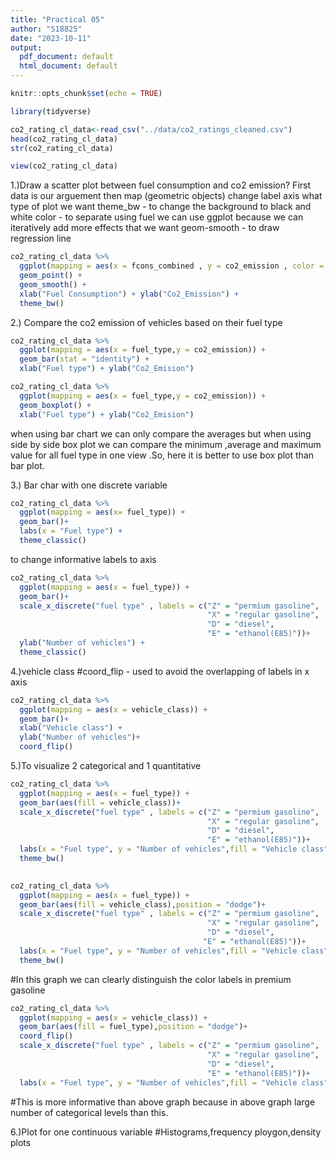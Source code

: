 ---
title: "Practical 05"
author: "S18825"
date: "2023-10-11"
output:
  pdf_document: default
  html_document: default
---

```{r setup, include=FALSE}
knitr::opts_chunk$set(echo = TRUE)
```

```{r}
library(tidyverse)
```
```{r}
co2_rating_cl_data<-read_csv("../data/co2_ratings_cleaned.csv")
head(co2_rating_cl_data)
str(co2_rating_cl_data)
```
```{r}
view(co2_rating_cl_data)
```

1.)Draw a scatter plot between fuel consumption and co2 emission?
First data is our arguement
then map (geometric objects)
change label axis
what type of plot we want
theme_bw - to change the background to black and white
color - to separate using fuel
we can use ggplot because we can iteratively add more effects that we want
geom-smooth - to draw regression line

```{r}
co2_rating_cl_data %>% 
  ggplot(mapping = aes(x = fcons_combined , y = co2_emission , color = fuel_type)) + 
  geom_point() +
  geom_smooth() +
  xlab("Fuel Consumption") + ylab("Co2_Emission") +
  theme_bw()
```

2.) Compare the co2 emission of vehicles based on their fuel type
```{r}
co2_rating_cl_data %>%
  ggplot(mapping = aes(x = fuel_type,y = co2_emission)) + 
  geom_bar(stat = "identity") +
  xlab("Fuel type") + ylab("Co2_Emision")
```
```{r}
co2_rating_cl_data %>%
  ggplot(mapping = aes(x = fuel_type,y = co2_emission)) + 
  geom_boxplot() +
  xlab("Fuel type") + ylab("Co2_Emision")
```
when using bar chart we can only compare the averages but when using side by side box plot we can compare the minimum ,average and maximum value for all fuel type in one view .So, here it is better to use box plot than bar plot.

3.) Bar char with one discrete variable
```{r}
co2_rating_cl_data %>%
  ggplot(mapping = aes(x= fuel_type)) +
  geom_bar()+
  labs(x = "Fuel type") +
  theme_classic()
```
to change informative labels to axis
```{r}
co2_rating_cl_data %>%
  ggplot(mapping = aes(x = fuel_type)) +
  geom_bar()+
  scale_x_discrete("fuel type" , labels = c("Z" = "permium gasoline",
                                            "X" = "regular gasoline",
                                            "D" = "diesel",
                                            "E" = "ethanol(E85)"))+
  ylab("Number of vehicles") +
  theme_classic()
```
4.)vehicle class
#coord_flip - used to avoid the overlapping of labels in x axis
```{r}
co2_rating_cl_data %>%
  ggplot(mapping = aes(x = vehicle_class)) +
  geom_bar()+
  xlab("Vehicle class") +
  ylab("Number of vehicles")+
  coord_flip()
```

5.)To visualize 2 categorical and 1 quantitative
```{r}
co2_rating_cl_data %>%
  ggplot(mapping = aes(x = fuel_type)) +
  geom_bar(aes(fill = vehicle_class))+
  scale_x_discrete("fuel type" , labels = c("Z" = "permium gasoline",
                                            "X" = "regular gasoline",
                                            "D" = "diesel",
                                            "E" = "ethanol(E85)"))+
  labs(x = "Fuel type", y = "Number of vehicles",fill = "Vehicle class") + 
  theme_bw()
  
```
```{r}
co2_rating_cl_data %>%
  ggplot(mapping = aes(x = fuel_type)) +
  geom_bar(aes(fill = vehicle_class),position = "dodge")+
  scale_x_discrete("fuel type" , labels = c("Z" = "permium gasoline",
                                            "X" = "regular gasoline",
                                            "D" = "diesel",
                                           "E" = "ethanol(E85)"))+
  labs(x = "Fuel type", y = "Number of vehicles",fill = "Vehicle class")+
  theme_bw()
```
#In this graph we can clearly distinguish the color labels in premium gasoline
```{r}
co2_rating_cl_data %>%
  ggplot(mapping = aes(x = vehicle_class)) +
  geom_bar(aes(fill = fuel_type),position = "dodge")+
  coord_flip()
  scale_x_discrete("fuel type" , labels = c("Z" = "permium gasoline",
                                            "X" = "regular gasoline",
                                            "D" = "diesel",
                                            "E" = "ethanol(E85)"))+
  labs(x = "Fuel type", y = "Number of vehicles",fill = "Vehicle class") 
```
#This is more informative than above graph because in above graph large number of categorical levels than this.

6.)Plot for one continuous variable
#Histograms,frequency ploygon,density plots
```{r}

```

